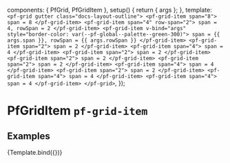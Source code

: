 

  components: { PfGrid, PfGridItem },
  setup() {
    return { args };
  },
  template: `
    <pf-grid gutter class="docs-layout-outline">
      <pf-grid-item span="8">
        span = 8
      </pf-grid-item>
      <pf-grid-item span="4" row-span="2">
        span = 4, rowSpan = 2
      </pf-grid-item>
      <pf-grid-item v-bind="args" style="border-color: var(--pf-global--palette--green-300)">
        span = {{ args.span }}, rowSpan = {{ args.rowSpan }}
      </pf-grid-item>
      <pf-grid-item span="2">
        span = 2
      </pf-grid-item>
      <pf-grid-item span="4">
        span = 4
      </pf-grid-item>
      <pf-grid-item span="2">
        span = 2
      </pf-grid-item>
      <pf-grid-item span="2">
        span = 2
      </pf-grid-item>
      <pf-grid-item span="2">
        span = 2
      </pf-grid-item>
      <pf-grid-item span="4">
        span = 4
      </pf-grid-item>
      <pf-grid-item span="2">
        span = 2
      </pf-grid-item>
      <pf-grid-item span="4">
        span = 4
      </pf-grid-item>
      <pf-grid-item span="4">
        span = 4
      </pf-grid-item>
    </pf-grid>
  `,
});


<Meta title="Layouts/Grid Item" component={PfGridItem} subcomponents={{PfGrid}} />

# PfGridItem `pf-grid-item`

## Examples

<Canvas>
  <Story name="Grid Item" args={{
    span: 2,
    rowSpan: 3,
  }}>
    {Template.bind({})}
  </Story>
</Canvas>

<ArgsTable story="Grid Item" />
